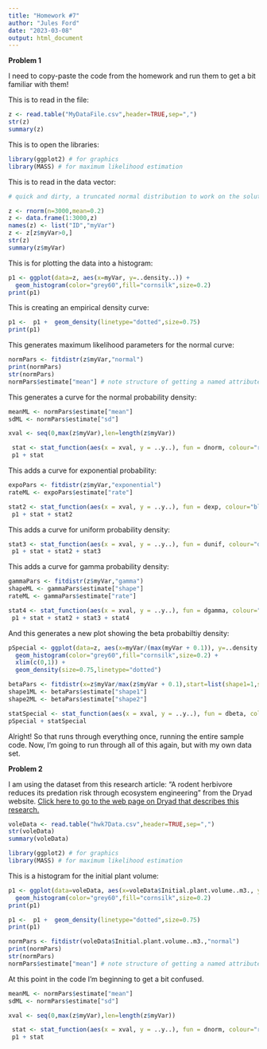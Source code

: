```yaml
---
title: "Homework #7"
author: "Jules Ford"
date: "2023-03-08"
output: html_document
---
```


**Problem 1**

I need to copy-paste the code from the homework and run them to get a bit familiar with them!

This is to read in the file:
```r
z <- read.table("MyDataFile.csv",header=TRUE,sep=",")
str(z)
summary(z)
```

This is to open the libraries:
```r
library(ggplot2) # for graphics
library(MASS) # for maximum likelihood estimation
```

This is to read in the data vector:
```r
# quick and dirty, a truncated normal distribution to work on the solution set

z <- rnorm(n=3000,mean=0.2)
z <- data.frame(1:3000,z)
names(z) <- list("ID","myVar")
z <- z[z$myVar>0,]
str(z)
summary(z$myVar)
```

This is for plotting the data into a histogram:
```r
p1 <- ggplot(data=z, aes(x=myVar, y=..density..)) +
  geom_histogram(color="grey60",fill="cornsilk",size=0.2) 
print(p1)
```

This is creating an empirical density curve:
```r
p1 <-  p1 +  geom_density(linetype="dotted",size=0.75)
print(p1)
```

This generates maximum likelihood parameters for the normal curve:
```r
normPars <- fitdistr(z$myVar,"normal")
print(normPars)
str(normPars)
normPars$estimate["mean"] # note structure of getting a named attribute
```

This generates a curve for the normal probability density:
```r
meanML <- normPars$estimate["mean"]
sdML <- normPars$estimate["sd"]

xval <- seq(0,max(z$myVar),len=length(z$myVar))

 stat <- stat_function(aes(x = xval, y = ..y..), fun = dnorm, colour="red", n = length(z$myVar), args = list(mean = meanML, sd = sdML))
 p1 + stat
```


This adds a curve for exponential probability:
```r
expoPars <- fitdistr(z$myVar,"exponential")
rateML <- expoPars$estimate["rate"]

stat2 <- stat_function(aes(x = xval, y = ..y..), fun = dexp, colour="blue", n = length(z$myVar), args = list(rate=rateML))
 p1 + stat + stat2
```

This adds a curve for uniform probability density:
```r
stat3 <- stat_function(aes(x = xval, y = ..y..), fun = dunif, colour="darkgreen", n = length(z$myVar), args = list(min=min(z$myVar), max=max(z$myVar)))
 p1 + stat + stat2 + stat3
```

This adds a curve for gamma probability density:
```r
gammaPars <- fitdistr(z$myVar,"gamma")
shapeML <- gammaPars$estimate["shape"]
rateML <- gammaPars$estimate["rate"]

stat4 <- stat_function(aes(x = xval, y = ..y..), fun = dgamma, colour="brown", n = length(z$myVar), args = list(shape=shapeML, rate=rateML))
 p1 + stat + stat2 + stat3 + stat4
```

And this generates a new plot showing the beta probabiltiy density:
```r
pSpecial <- ggplot(data=z, aes(x=myVar/(max(myVar + 0.1)), y=..density..)) +
  geom_histogram(color="grey60",fill="cornsilk",size=0.2) + 
  xlim(c(0,1)) +
  geom_density(size=0.75,linetype="dotted")

betaPars <- fitdistr(x=z$myVar/max(z$myVar + 0.1),start=list(shape1=1,shape2=2),"beta")
shape1ML <- betaPars$estimate["shape1"]
shape2ML <- betaPars$estimate["shape2"]

statSpecial <- stat_function(aes(x = xval, y = ..y..), fun = dbeta, colour="orchid", n = length(z$myVar), args = list(shape1=shape1ML,shape2=shape2ML))
pSpecial + statSpecial
```

Alright! So that runs through everything once, running the entire sample code. Now, I'm going to run through all of this again, but with my own data set.

**Problem 2**

I am using the dataset from this research article: "A rodent herbivore reduces its predation risk through ecosystem engineering" from the Dryad website. [Click here to go to the web page on Dryad that describes this research.](https://datadryad.org/stash/dataset/doi:10.5061%2Fdryad.cvdncjt57)

```r
voleData <- read.table("hwk7Data.csv",header=TRUE,sep=",")
str(voleData)
summary(voleData)
```

```r
library(ggplot2) # for graphics
library(MASS) # for maximum likelihood estimation
```

This is a histogram for the initial plant volume:
```r
p1 <- ggplot(data=voleData, aes(x=voleData$Initial.plant.volume..m3., y=..density..)) +
  geom_histogram(color="grey60",fill="cornsilk",size=0.2) 
print(p1)
```

```r
p1 <-  p1 +  geom_density(linetype="dotted",size=0.75)
print(p1)
```

```r
normPars <- fitdistr(voleData$Initial.plant.volume..m3.,"normal")
print(normPars)
str(normPars)
normPars$estimate["mean"] # note structure of getting a named attribute
```


At this point in the code I'm beginning to get a bit confused.
```r
meanML <- normPars$estimate["mean"]
sdML <- normPars$estimate["sd"]

xval <- seq(0,max(z$myVar),len=length(z$myVar))

 stat <- stat_function(aes(x = xval, y = ..y..), fun = dnorm, colour="red", n = length(z$myVar), args = list(mean = meanML, sd = sdML))
 p1 + stat
```

